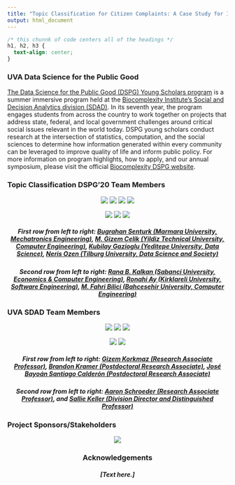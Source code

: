 ```yaml
---
title: "Topic Classification for Citizen Complaints: A Case Study for Istanbul"
output: html_document
---
```


```css
/* this chunnk of code centers all of the headings */
h1, h2, h3 {
  text-align: center;
}
```

### UVA Data Science for the Public Good 

[The Data Science for the Public Good (DSPG) Young Scholars program](https://biocomplexity.virginia.edu/social-decision-analytics/dspg-program) is a summer immersive program held at the [Biocomplexity Institute’s Social and Decision Analytics division (SDAD)](https://biocomplexity.virginia.edu/social-decision-analytics). In its seventh year, the program engages students from across the country to work together on projects that address state, federal, and local government challenges around critical social issues relevant in the world today. DSPG young scholars conduct research at the intersection of statistics, computation, and the social sciences to determine how information generated within every community can be leveraged to improve quality of life and inform public policy. For more information on program highlights, how to apply, and our annual symposium, please visit the official [Biocomplexity DSPG website]((https://biocomplexity.virginia.edu/social-decision-analytics/dspg-program)).

### Topic Classification DSPG'20 Team Members 

<center>

![](/Bugrahan.jpg) ![](/Meliha.jpg) ![](/Kubilay.jpg) ![](/Neris.jpg)

![](/Rana.jpg) ![](/Ronahi.jpg) ![](/Fahri.jpg) 

</center>

##### First row from left to right: [Bugrahan Senturk (Marmara University, Mechatronics Engineering)](https://github.com/bugrahansenturk), [M. Gizem Celik (Yildiz Technical University, Computer Engineering)](https://github.com/megics), [Kubilay Gazioglu (Yeditepe University, Data Science)](https://github.com/KubilayGazioglu), [Neris Ozen (Tilburg University, Data Science and Society)](https://github.com/nerner94) {style=text-align:center}

</center>

##### Second row from left to right: [Rana B. Kalkan (Sabanci University, Economics & Computer Engineering)](https://github.com/ranakalkan), [Ronahi Ay (Kirklareli University, Software Engineering)](https://github.com/ronahiayy), [M. Fahri Bilici (Bahcesehir University, Computer Engineering)](https://github.com/Fahri Bilici) {style=text-align:center}
###

### UVA SDAD Team Members 

<center>

![](/Gizem.jpg) ![](/brandon.jpg) ![](/bayoan.jpg)

![](/aaron.jpg) ![](/sallie.jpg) 

</center>

##### First row from left to right: [Gizem Korkmaz (Research Associate Professor)](https://biocomplexity.virginia.edu/gizem-korkmaz), [Brandon Kramer (Postdoctoral Research Associate)](https://biocomplexity.virginia.edu/brandon-kramer), [José Bayoán Santiago Calderón (Postdoctoral Research Associate)](https://biocomplexity.virginia.edu/j-bayoan-santiago-calderon) {style=text-align:center}

</center>

##### Second row from left to right: [Aaron Schroeder (Research Associate Professor)](https://biocomplexity.virginia.edu/aaron-schroeder), and [Sallie Keller (Division Director and Distinguished Professor)](https://biocomplexity.virginia.edu/sallie-keller) {style=text-align:center}

### Project Sponsors/Stakeholders 

<center>

![](/ist met mun.png)

### Acknowledgements  

##### [Text here.] {style=text-align:center}